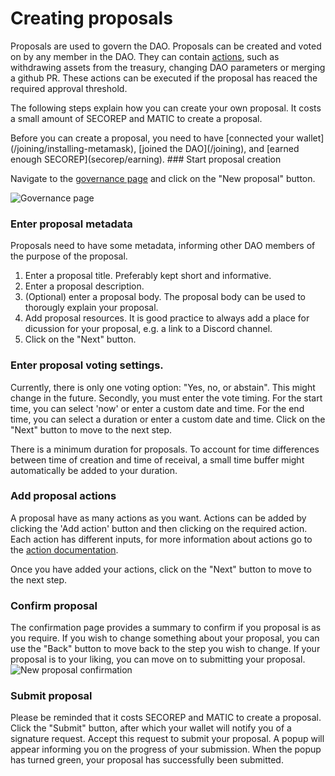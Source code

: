 
# Creating proposals

Proposals are used to govern the DAO.
Proposals can be created and voted on by any member in the DAO.
They can contain [actions](/actions), such as withdrawing assets from the treasury, changing DAO parameters or merging a github PR.
These actions can be executed if the proposal has reaced the required approval threshold.

The following steps explain how you can create your own proposal.
It costs a small amount of SECOREP and MATIC to create a proposal.

<Callout type="warning" emoji="⚠">
  Before you can create a proposal, you need to have [connected your
  wallet](/joining/installing-metamask), [joined the DAO](/joining), and [earned
  enough SECOREP](secorep/earning).
</Callout>

<Steps>
### Start proposal creation

Navigate to the [governance page](https://dao.secureseco.org/governance) and click on the "New proposal" button.

![Governance page](/img/governance-page.png)

### Enter proposal metadata

Proposals need to have some metadata, informing other DAO members of the purpose of the proposal.

1. Enter a proposal title. Preferably kept short and informative.
2. Enter a proposal description.
3. (Optional) enter a proposal body. The proposal body can be used to thorougly explain your proposal.
4. Add proposal resources. It is good practice to always add a place for dicussion for your proposal, e.g. a link to a Discord channel.
5. Click on the "Next" button.

### Enter proposal voting settings.

Currently, there is only one voting option: "Yes, no, or abstain". This might change in the future.
Secondly, you must enter the vote timing.
For the start time, you can select 'now' or enter a custom date and time.
For the end time, you can select a duration or enter a custom date and time.
Click on the "Next" button to move to the next step.

<Callout type="info" emoji="⚠">
  There is a minimum duration for proposals. To account for time differences
  between time of creation and time of receival, a small time buffer might
  automatically be added to your duration.
</Callout>

### Add proposal actions

A proposal have as many actions as you want.
Actions can be added by clicking the 'Add action' button and then clicking on the required action.
Each action has different inputs, for more information about actions go to the [action documentation](/actions).

Once you have added your actions, click on the "Next" button to move to the next step.

### Confirm proposal

The confirmation page provides a summary to confirm if you proposal is as you require.
If you wish to change something about your proposal, you can use the "Back" button to move back to the step you wish to change.
If your proposal is to your liking, you can move on to submitting your proposal.
![New proposal confirmation](/img/new-proposal-confirmation.png)

### Submit proposal

Please be reminded that it costs SECOREP and MATIC to create a proposal.
Click the "Submit" button, after which your wallet will notify you of a signature request.
Accept this request to submit your proposal.
A popup will appear informing you on the progress of your submission.
When the popup has turned green, your proposal has successfully been submitted.

</Steps>
